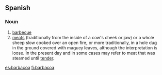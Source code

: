 == Spanish ==
=== Noun ===
{{es-noun-f}}
# [[barbecue]]
# [[meat]]s (traditionally from the inside of a cow's cheek or jaw) or a whole sheep slow cooked over an open fire, or more traditionally, in a hole dug in the ground covered with maguey leaves, although the interpretation is loose. In the present day and in some cases may refer to meat that was steamed until [[tender]].

[[es:barbacoa]]
[[fi:barbacoa]]